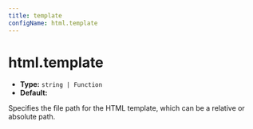 ```yaml
---
title: template
configName: html.template
---
```


# html.template

- **Type:** `string | Function`
- **Default:**

Specifies the file path for the HTML template, which can be a relative or absolute path.


<RsbuildConfig configName="html.template" />
